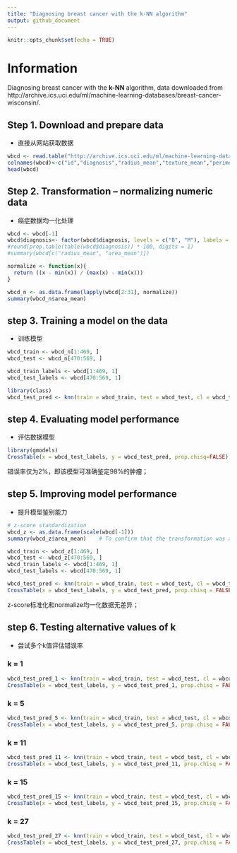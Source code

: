 ```yaml
---
title: "Diagnosing breast cancer with the k-NN algorithm"
output: github_document
---
```



```r
knitr::opts_chunk$set(echo = TRUE)
```


# Information
Diagnosing breast cancer with the **k-NN** algorithm, data downloaded from  http://archive.ics.uci.edu/ml/machine-learning-databases/breast-cancer-wisconsin/.


## Step 1. Download  and prepare data

* 直接从网站获取数据
```r
wbcd <- read.table("http://archive.ics.uci.edu/ml/machine-learning-databases/breast-cancer-wisconsin/wdbc.data", sep = ",", header = F, stringsAsFactors = FALSE)
colnames(wbcd)<-c("id","diagnosis","radius_mean","texture_mean","perimeter_mean","area_mean")
head(wbcd)
```

## Step 2. Transformation – normalizing numeric data

* 癌症数据均一化处理
```r
wbcd <- wbcd[-1]
wbcd$diagnosis<- factor(wbcd$diagnosis, levels = c("B", "M"), labels = c("Benign", "Malignant"))
#round(prop.table(table(wbcd$diagnosis)) * 100, digits = 1)
#summary(wbcd[c("radius_mean", "area_mean")])

normalize <- function(x){
  return ((x - min(x)) / (max(x) - min(x)))
}

wbcd_n <- as.data.frame(lapply(wbcd[2:31], normalize))
summary(wbcd_n$area_mean)
```

## step 3. Training a model on the data

* 训练模型
```r
wbcd_train <- wbcd_n[1:469, ]
wbcd_test <- wbcd_n[470:569, ]

wbcd_train_labels <- wbcd[1:469, 1] 
wbcd_test_labels <- wbcd[470:569, 1]

library(class)
wbcd_test_pred <- knn(train = wbcd_train, test = wbcd_test, cl = wbcd_train_labels, k = 21)

```

## step 4. Evaluating model performance 

* 评估数据模型
```r
library(gmodels)
CrossTable(x = wbcd_test_labels, y = wbcd_test_pred, prop.chisq=FALSE)
```
错误率仅为2%，即该模型可准确鉴定98%的肿瘤；

## step 5. Improving model performance

* 提升模型鉴别能力
```r
# z-score standardization
wbcd_z <- as.data.frame(scale(wbcd[-1]))
summary(wbcd_z$area_mean)    # To confirm that the transformation was applied correctly;

wbcd_train <- wbcd_z[1:469, ] 
wbcd_test <- wbcd_z[470:569, ] 
wbcd_train_labels <- wbcd[1:469, 1] 
wbcd_test_labels <- wbcd[470:569, 1]

wbcd_test_pred <- knn(train = wbcd_train, test = wbcd_test, cl = wbcd_train_labels, k = 21)
CrossTable(x = wbcd_test_labels, y = wbcd_test_pred, prop.chisq = FALSE)

```
z-score标准化和normalize均一化数据无差异；

## step 6. Testing alternative values of k

* 尝试多个k值评估错误率

### k = 1
```r

wbcd_test_pred_1 <- knn(train = wbcd_train, test = wbcd_test, cl = wbcd_train_labels, k = 1)
CrossTable(x = wbcd_test_labels, y = wbcd_test_pred_1, prop.chisq = FALSE)
```

### k = 5
```r

wbcd_test_pred_5 <- knn(train = wbcd_train, test = wbcd_test, cl = wbcd_train_labels, k = 5)
CrossTable(x = wbcd_test_labels, y = wbcd_test_pred_5, prop.chisq = FALSE)
```

### k = 11
```r

wbcd_test_pred_11 <- knn(train = wbcd_train, test = wbcd_test, cl = wbcd_train_labels, k = 11)
CrossTable(x = wbcd_test_labels, y = wbcd_test_pred_11, prop.chisq = FALSE)
```

### k = 15
```r

wbcd_test_pred_15 <- knn(train = wbcd_train, test = wbcd_test, cl = wbcd_train_labels, k = 15)
CrossTable(x = wbcd_test_labels, y = wbcd_test_pred_15, prop.chisq = FALSE)
```

### k = 27
```r

wbcd_test_pred_27 <- knn(train = wbcd_train, test = wbcd_test, cl = wbcd_train_labels, k = 27)
CrossTable(x = wbcd_test_labels, y = wbcd_test_pred_27, prop.chisq = FALSE)
```


